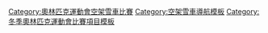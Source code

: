 {{Navbox
|name = 奥林匹克运动会钢架雪车比赛
|title = [[冬季奥林匹克运动会钢架雪车比赛]]
|titlestyle = background:#BFD7FF;
|imageleft =[[File:Skeleton pictogram.svg|50px|link=]]
|imageleftstyle = width:60px; <!-- minimize width used by left image cell -->
|imagestyle = width:60px; <!-- same as imageleftstyle to center the list -->
|image = [[File:No image.svg|40px|alt=|link=]] <!-- empty right image to center the list -->
| listclass = hlist
|list1 = 
* <span style="color:#aaa">1924</span>
* [[1928年冬季奥林匹克运动会钢架雪车比赛|1928]]
* <span style="color:#aaa">1932</span>
* <span style="color:#aaa">1936</span>
* [[1948年冬季奥林匹克运动会钢架雪车比赛|1948]]
* <span style="color:#aaa">1952–1998</span>
* [[2002年冬季奧林匹克運動會鋼架雪車比賽|2002]]
* [[2006年冬季奥林匹克运动会钢架雪车比赛|2006]]
* [[2010年冬季奥林匹克运动会钢架雪车比赛|2010]]
* [[2014年冬季奧林匹克運動會空架雪車比賽|2014]]
* [[2018年冬季奧林匹克運動會鋼架雪車比賽|2018]]
* [[2022年冬季奧林匹克運動會空架雪車比賽|2022]]
| belowclass = hlist
| below = 
* [[奧林匹克運動會鋼架雪車獎牌得主列表|獎牌得主]]
* [[奧運鋼架雪車場館列表|奧運場館列表]]
| belowstyle = background-color:#BFD7FF;
}}<includeonly>[[Category:奧林匹克運動會空架雪車比賽]]</includeonly><noinclude>
[[Category:空架雪車導航模板]]
[[Category:冬季奧林匹克運動會比賽項目模板]]
</noinclude>